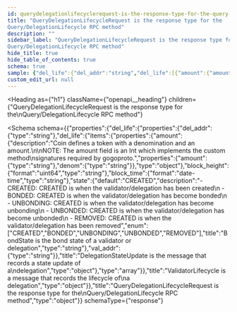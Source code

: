 ```yaml
---
id: querydelegationlifecyclerequest-is-the-response-type-for-the-query-delegationlifecycle-rpc-method
title: "QueryDelegationLifecycleRequest is the response type for the
Query/DelegationLifecycle RPC method"
description: ""
sidebar_label: "QueryDelegationLifecycleRequest is the response type for the
Query/DelegationLifecycle RPC method"
hide_title: true
hide_table_of_contents: true
schema: true
sample: {"del_life":{"del_addr":"string","del_life":[{"amount":{"amount":"string","denom":"string"},"block_height":"string","block_time":"2024-07-29T15:51:28.071Z","state":"CREATED","val_addr":"string"}]}}
custom_edit_url: null
---
```



<Heading
  as={"h1"}
  className={"openapi__heading"}
  children={"QueryDelegationLifecycleRequest is the response type for the\nQuery/DelegationLifecycle RPC method"}
>
</Heading>





<Schema
  schema={{"properties":{"del_life":{"properties":{"del_addr":{"type":"string"},"del_life":{"items":{"properties":{"amount":{"description":"Coin defines a token with a denomination and an amount.\n\nNOTE: The amount field is an Int which implements the custom method\nsignatures required by gogoproto.","properties":{"amount":{"type":"string"},"denom":{"type":"string"}},"type":"object"},"block_height":{"format":"uint64","type":"string"},"block_time":{"format":"date-time","type":"string"},"state":{"default":"CREATED","description":"- CREATED: CREATED is when the validator/delegation has been created\n - BONDED: CREATED is when the validator/delegation has become bonded\n - UNBONDING: CREATED is when the validator/delegation has become unbonding\n - UNBONDED: CREATED is when the validator/delegation has become unbonded\n - REMOVED: CREATED is when the validator/delegation has been removed","enum":["CREATED","BONDED","UNBONDING","UNBONDED","REMOVED"],"title":"BondState is the bond state of a validator or delegation","type":"string"},"val_addr":{"type":"string"}},"title":"DelegationStateUpdate is the message that records a state update of a\ndelegation","type":"object"},"type":"array"}},"title":"ValidatorLifecycle is a message that records the lifecycle of\na delegation","type":"object"}},"title":"QueryDelegationLifecycleRequest is the response type for the\nQuery/DelegationLifecycle RPC method","type":"object"}}
  schemaType={"response"}
>
  
</Schema>
            